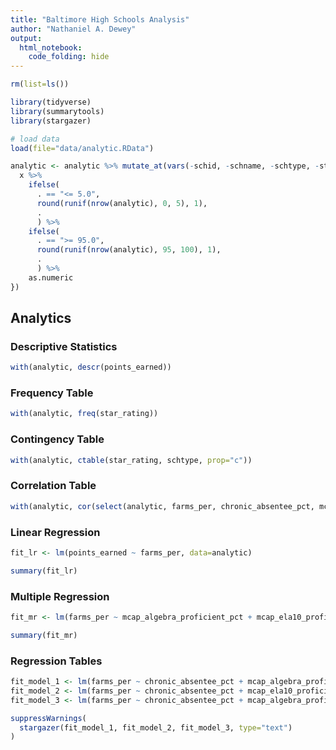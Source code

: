 ```yaml
---
title: "Baltimore High Schools Analysis"
author: "Nathaniel A. Dewey"
output:
  html_notebook:
    code_folding: hide
---
```


```r
rm(list=ls())

library(tidyverse)
library(summarytools)
library(stargazer)

# load data
load(file="data/analytic.RData")

analytic <- analytic %>% mutate_at(vars(-schid, -schname, -schtype, -star_rating, -points_earned), function(x) {
  x %>%
    ifelse(
      . == "<= 5.0",
      round(runif(nrow(analytic), 0, 5), 1),
      .
      ) %>%
    ifelse(
      . == ">= 95.0",
      round(runif(nrow(analytic), 95, 100), 1),
      .
      ) %>%
    as.numeric
})
```

## Analytics

### Descriptive Statistics

```r
with(analytic, descr(points_earned))
```

### Frequency Table

```r
with(analytic, freq(star_rating))
```


### Contingency Table

```r
with(analytic, ctable(star_rating, schtype, prop="c"))
```

### Correlation Table

```r
with(analytic, cor(select(analytic, farms_per, chronic_absentee_pct, mcap_algebra_proficient_pct, mcap_ela10_proficient_pct)))
```

### Linear Regression

```r
fit_lr <- lm(points_earned ~ farms_per, data=analytic)

summary(fit_lr)
```

### Multiple Regression

```r
fit_mr <- lm(farms_per ~ mcap_algebra_proficient_pct + mcap_ela10_proficient_pct, data=analytic)

summary(fit_mr)
```

### Regression Tables

```r
fit_model_1 <- lm(farms_per ~ chronic_absentee_pct + mcap_algebra_proficient_pct, data=analytic)
fit_model_2 <- lm(farms_per ~ chronic_absentee_pct + mcap_ela10_proficient_pct, data=analytic)
fit_model_3 <- lm(farms_per ~ chronic_absentee_pct + mcap_algebra_proficient_pct + mcap_ela10_proficient_pct, data=analytic)

suppressWarnings(
  stargazer(fit_model_1, fit_model_2, fit_model_3, type="text")
)
```

